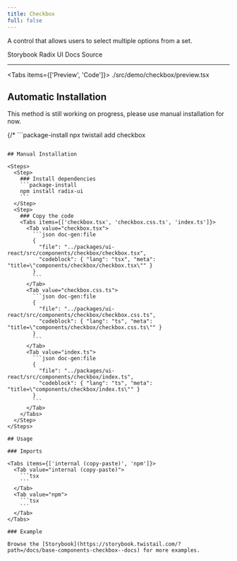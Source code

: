 ```yaml
---
title: Checkbox
full: false
---
```


A control that allows users to select multiple options from a set.

<Badges>
  <BadgeLink href="https://storybook.twistail.com/?path=/docs/base-components-checkbox--docs" external>
    Storybook
  </BadgeLink>
  <BadgeLink href="https://www.radix-ui.com/primitives/docs/components/checkbox#api-reference" external>
    Radix UI Docs
  </BadgeLink>
  <BadgeLink href="https://github.com/riipandi/twistail/tree/main/packages/ui-react/src/components/checkbox" external>
    Source
  </BadgeLink>
</Badges>

---


<Tabs items={['Preview', 'Code']}>
  <Tab value="Preview" className="rounded-b-xl flex min-h-44 flex-wrap items-center justify-center gap-4 py-20 not-prose">
    <Demo />
  </Tab>
  <Tab value="Code">
    <include cwd lang="tsx">./src/demo/checkbox/preview.tsx</include>
  </Tab>
</Tabs>

## Automatic Installation

<Callout type='warn'>
  This method is still working on progress, please use manual installation for now.
</Callout>

{/* ```package-install
npx twistail add checkbox
``` */}

## Manual Installation

<Steps>
  <Step>
    ### Install dependencies
    ```package-install
    npm install radix-ui
    ```
  </Step>
  <Step>
    ### Copy the code
    <Tabs items={['checkbox.tsx', 'checkbox.css.ts', 'index.ts']}>
      <Tab value="checkbox.tsx">
        ```json doc-gen:file
        {
          "file": "../packages/ui-react/src/components/checkbox/checkbox.tsx",
          "codeblock": { "lang": "tsx", "meta": "title=\"components/checkbox/checkbox.tsx\"" }
        }
        ```
      </Tab>
      <Tab value="checkbox.css.ts">
        ```json doc-gen:file
        {
          "file": "../packages/ui-react/src/components/checkbox/checkbox.css.ts",
          "codeblock": { "lang": "ts", "meta": "title=\"components/checkbox/checkbox.css.ts\"" }
        }
        ```
      </Tab>
      <Tab value="index.ts">
        ```json doc-gen:file
        {
          "file": "../packages/ui-react/src/components/checkbox/index.ts",
          "codeblock": { "lang": "ts", "meta": "title=\"components/checkbox/index.ts\"" }
        }
        ```
      </Tab>
    </Tabs>
  </Step>
</Steps>

## Usage

### Imports

<Tabs items={['internal (copy-paste)', 'npm']}>
  <Tab value="internal (copy-paste)">
    ```tsx
    ```
  </Tab>
  <Tab value="npm">
    ```tsx
    ```
  </Tab>
</Tabs>

### Example

Browse the [Storybook](https://storybook.twistail.com/?path=/docs/base-components-checkbox--docs) for more examples.
